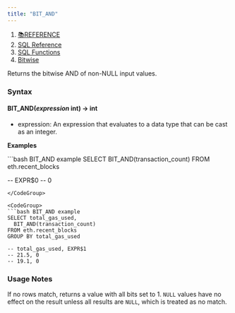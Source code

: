 ```yaml
---
title: "BIT_AND"
---
```


1. [📚REFERENCE](/reference)
2. [SQL Reference](/reference/sql-reference)
3. [SQL Functions](/reference/sql-reference/all-functions)
4. [Bitwise](/reference/sql-reference/all-functions/bitwise)

Returns the bitwise AND of non-NULL input values.

### Syntax

#### BIT\_AND(*expression* int) → int

* expression: An expression that evaluates to a data type that can be cast as an integer.

**Examples**

<CodeGroup>
  ```bash BIT_AND example
  SELECT BIT_AND(transaction_count)
    FROM eth.recent_blocks 

  -- EXPR$0
  -- 0
  ```
</CodeGroup>

<CodeGroup>
  ```bash BIT_AND example
  SELECT total_gas_used, 
    BIT_AND(transaction_count)
  FROM eth.recent_blocks 
  GROUP BY total_gas_used

  -- total_gas_used, EXPR$1
  -- 21.5, 0
  -- 19.1, 0
  ```
</CodeGroup>

### Usage Notes

If no rows match, returns a value with all bits set to 1. `NULL` values have no effect on the result unless all results are `NULL`, which is treated as no match.
